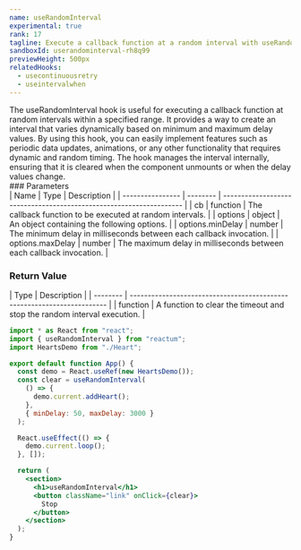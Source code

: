 ```yaml
---
name: useRandomInterval
experimental: true
rank: 17
tagline: Execute a callback function at a random interval with useRandomInterval.
sandboxId: userandominterval-rh8q99
previewHeight: 500px
relatedHooks:
  - usecontinuousretry
  - useintervalwhen
---
```



<HookDescription name={frontmatter.name}>
  The useRandomInterval hook is useful for executing a callback function at
  random intervals within a specified range. It provides a way to create an
  interval that varies dynamically based on minimum and maximum delay values. By
  using this hook, you can easily implement features such as periodic data
  updates, animations, or any other functionality that requires dynamic and
  random timing. The hook manages the interval internally, ensuring that it is
  cleared when the component unmounts or when the delay values change.
</HookDescription>

<div class="reference">
  ### Parameters

  <div class="table-container">
  | Name             | Type     | Description                                                         |
  | ---------------- | -------- | ------------------------------------------------------------------- |
  | cb               | function | The callback function to be executed at random intervals.           |
  | options          | object   | An object containing the following options.                         |
  | options.minDelay | number   | The minimum delay in milliseconds between each callback invocation. |
  | options.maxDelay | number   | The maximum delay in milliseconds between each callback invocation. |
  </div>

  ### Return Value

  <div class="table-container">
  | Type     | Description                                                             |
  | -------- | ----------------------------------------------------------------------- |
  | function | A function to clear the timeout and stop the random interval execution. |
  </div>
</div>

<CodePreview
  sandboxId={frontmatter.sandboxId}
  previewHeight={frontmatter.previewHeight}
/>

<StaticCodeContainer>

```jsx
import * as React from "react";
import { useRandomInterval } from "reactum";
import HeartsDemo from "./Heart";

export default function App() {
  const demo = React.useRef(new HeartsDemo());
  const clear = useRandomInterval(
    () => {
      demo.current.addHeart();
    },
    { minDelay: 50, maxDelay: 3000 }
  );

  React.useEffect(() => {
    demo.current.loop();
  }, []);

  return (
    <section>
      <h1>useRandomInterval</h1>
      <button className="link" onClick={clear}>
        Stop
      </button>
    </section>
  );
}
```

</StaticCodeContainer>
